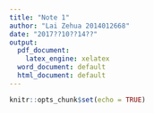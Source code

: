 ```yaml
---
title: "Note 1"
author: "Lai Zehua 2014012668"
date: "2017??10??14??"
output: 
  pdf_document:
    latex_engine: xelatex
  word_document: default
  html_document: default
---
```


```r
knitr::opts_chunk$set(echo = TRUE)
```

\newtheorem*{definition}{Definition} 
\newtheorem*{cher}{Chernoff Bound}
\newtheorem*{hoe}{Hoeffding}
\newtheorem*{azu}{Azuma}
\newtheorem*{mcd}{McDiarmid}
\newtheorem*{dra}{Draw with/without replacement}

\begin{definition}
X is called $\sigma^2$-subgaussian if
$$
\log E[e^{\lambda(X-EX)}]\leq\frac{1}{2}\lambda^2\sigma^2 = MGF(N(0,\delta^2))
$$
\end{definition}

\begin{cher}
If X is $\sigma^2$-subgaussian, then,
$$
Pr[X>EX+t]\leq e^{-\frac{t^2}{2\sigma^2}}
$$
\end{cher}

\begin{proof}
Same.
\end{proof}

\begin{hoe}
If $a\leq X \leq b$ then X is $\frac{1}{4}(b-a)^2$-subgaussian.
\end{hoe}

\begin{proof}
Let $\log E[e^{\lambda(X-EX)}] = \phi (\lambda)$, then
\begin{align*}
\phi'(\lambda)&=\frac{E[(X-EX)e^{\lambda(X-EX)}]}{E[e^{\lambda(X-EX)}]}\\
\phi''(\lambda)&=\frac{E[(X-EX)^2 e^{\lambda(X-EX)}]}{E[e^{\lambda(X-EX)}]}-\frac{E[(X-EX)e^{\lambda(X-EX)}]}{E[e^{\lambda(X-EX)}]^2}\\
&\leq \frac{E[(X-EX)^2 e^{\lambda(X-EX)}]}{E[e^{\lambda(X-EX)}]}\\
&\leq \frac{1}{4}(a-b)^2
\end{align*}
\end{proof}

\begin{azu}
${X_t}$ be r.v. $E[X_t|\mathcal{F}_{t-1}]=X_{t-1}$(martingale), $\Delta_t = X_t - X_{t-1}$. If $a_t \leq \Delta_t \leq b_t$, then $X_t$ is $\frac{1}{4}\sum_{i=1}^t(b_t-a_t)^2$-subgaussian.
\end{azu}

\begin{proof}
$EX_t = 0$
\begin{align*}
&Ee^{\lambda X_t}\\
=&Ee^{\lambda (X_{t-1}+\Delta_t)}\\
=&E[E[e^{\lambda (X_{t-1}+\Delta_t)}|\mathcal{F}_{t-1}]]\\
=&E[e^{\lambda X_{t-1}}E[e^{\lambda \Delta_t}|\mathcal{F}_{t-1}]]\\
\leq&E[e^{\lambda X_{t-1}}]e^{\frac{1}{8}\lambda^2(b_t-a_t)^2} 
\end{align*}
\end{proof}


\begin{mcd}
$X_1, X_2, ..., X_n$ independent r.v. $f(x_1,x_2,...,x_n)$
$$
D_i f = sup_{x_{-i}}sup_{x,y}|f(x_{-i},x)-f(x_{-i},y)|
$$
then $f(X_1, X_2, ..., X_n)$ is $\frac{1}{4}\sum_{i=1}^n D_if^2$-subgaussian.\footnote{Probability in High Dimension (Princeton).} 
\end{mcd}

\begin{proof}
Let $Z_i = E[f(X_1,...,X_n)|X_1,...,X_i]$, then $f-E[f] = \sum_{i=1}^n Z_i-Z_{i-1}$, then
$$
E[Z_i|X_1,...,X_{i-1}]=E[f(X_1,...,X_n)|X_1,...,X_{i-1}] = Z_{i-1}
$$
$Z_i$ is martingale (Doob martingale).
\end{proof}

\begin{dra}
$E[e^{\lambda (X_1+...+X_n)}] \leq E[e^{\lambda (X_1'+...+X_n')}]$.
\end{dra}

\begin{proof}
Taylor expansion: $E[(X_1+...+X_n)^i] \leq E[(X_1'+...+X_n')^i]$
\end{proof}

